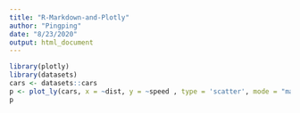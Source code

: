 ---
title: "R-Markdown-and-Plotly"
author: "Pingping"
date: "8/23/2020"
output: html_document
---

```{r, echo = TRUE, message= FALSE, warning = FALSE}
library(plotly)
library(datasets)
cars <- datasets::cars
p <- plot_ly(cars, x = ~dist, y = ~speed , type = 'scatter', mode = "markers")
p
```